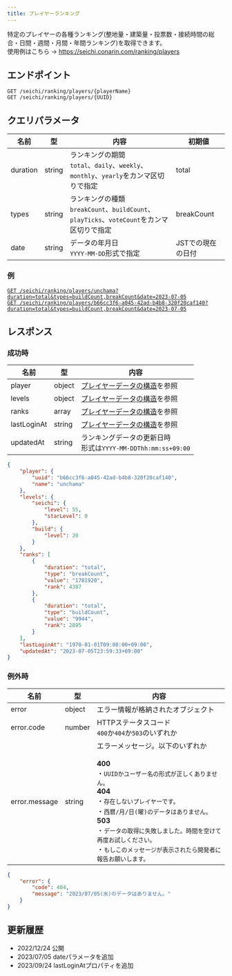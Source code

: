 ```yaml
---
title: プレイヤーランキング
---
```


特定のプレイヤーの各種ランキング(整地量・建築量・投票数・接続時間の総合・日間・週間・月間・年間ランキング)を取得できます。  
使用例はこちら -> https://seichi.conarin.com/ranking/players

## エンドポイント
`GET /seichi/ranking/players/{playerName}`  
`GET /seichi/ranking/players/{UUID}`

## クエリパラメータ
| 名前       | 型      | 内容                                                                       | 初期値        |
|----------|--------|--------------------------------------------------------------------------|------------|
| duration | string | ランキングの期間<br/>`total`、`daily`、`weekly`、`monthly`、`yearly`をカンマ区切りで指定       | total      |
| types    | string | ランキングの種類<br/>`breakCount`、`buildCount`、`playTicks`、`voteCount`をカンマ区切りで指定 | breakCount |
| date     | string | データの年月日<br/>`YYYY-MM-DD`形式で指定                                            | JSTでの現在の日付 |

### 例
[`GET /seichi/ranking/players/unchama?duration=total&types=buildCount,breakCount&date=2023-07-05`](https://api.conarin.com/seichi/ranking/players/unchama?duration=total&types=buildCount,breakCount&date=2023-07-05)  
[`GET /seichi/ranking/players/b66cc3f6-a045-42ad-b4b8-320f20caf140?duration=total&types=buildCount,breakCount&date=2023-07-05`](https://api.conarin.com/seichi/ranking/players/b66cc3f6-a045-42ad-b4b8-320f20caf140?duration=total&types=buildCount,breakCount&date=2023-07-05)

## レスポンス
### 成功時
| 名前          | 型      | 内容                                               |
|-------------|--------|--------------------------------------------------|
| player      | object | [プレイヤーデータの構造](./player-data.mdx)を参照              |
| levels      | object | [プレイヤーデータの構造](./player-data.mdx)を参照              |
| ranks       | array  | [プレイヤーデータの構造](./player-data.mdx)を参照              |
| lastLoginAt | string | [プレイヤーデータの構造](./player-data.mdx)を参照              |
| updatedAt   | string | ランキングデータの更新日時<br/>形式は`YYYY-MM-DDThh:mm:ss+09:00` |

```json
{
    "player": {
        "uuid": "b66cc3f6-a045-42ad-b4b8-320f20caf140",
        "name": "unchama"
    },
    "levels": {
        "seichi": {
            "level": 55,
            "starLevel": 0
        },
        "build": {
            "level": 20
        }
    },
    "ranks": [
        {
            "duration": "total",
            "type": "breakCount",
            "value": "1781920",
            "rank": 4387
        },
        {
            "duration": "total",
            "type": "buildCount",
            "value": "9944",
            "rank": 2895
        }
    ],
    "lastLoginAt": "1970-01-01T09:00:00+09:00",
    "updatedAt": "2023-07-05T23:59:33+09:00"
}
```

### 例外時
| 名前            | 型      | 内容                                                                                                                                                                                                                   |
|---------------|--------|----------------------------------------------------------------------------------------------------------------------------------------------------------------------------------------------------------------------|
| error         | object | エラー情報が格納されたオブジェクト                                                                                                                                                                                                    |
| error.code    | number | HTTPステータスコード<br/>`400`か`404`か`503`のいずれか                                                                                                                                                                              |
| error.message | string | エラーメッセージ。以下のいずれか<br/><br/>**400**<br/>・`UUIDかユーザー名の形式が正しくありません。`<br/>**404**<br/>・`存在しないプレイヤーです。`<br/>・`西暦/月/日(曜)のデータはありません。`<br/>**503**<br/>・`データの取得に失敗しました。時間を空けて再度お試しください。`<br/>・`もしこのメッセージが表示されたら開発者に報告お願いします。` |

```json
{
    "error": {
        "code": 404,
        "message": "2023/07/05(水)のデータはありません。"
    }
}
```

## 更新履歴
 - 2022/12/24 公開
 - 2023/07/05 dateパラメータを追加
 - 2023/09/24 lastLoginAtプロパティを追加